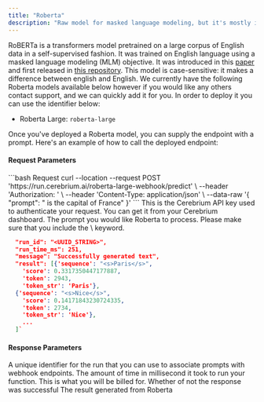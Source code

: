 ```yaml
---
title: "Roberta"
description: "Raw model for masked language modeling, but it's mostly intended to be fine-tuned on a downstream task"
---
```


RoBERTa is a transformers model pretrained on a large corpus of English data in a self-supervised fashion. It was trained on English language using a masked language modeling (MLM) objective.
It was introduced in this [paper](https://arxiv.org/abs/1907.11692) and first released in [this repository](https://github.com/pytorch/fairseq/tree/master/examples/roberta). This model is case-sensitive: it makes a difference between english and English.
We currently have the following Roberta models available below however if you would like any others contact support, and we can quickly add it for you. In order to deploy it you can use the identifier below:

- Roberta Large: `roberta-large`

Once you've deployed a Roberta model, you can supply the endpoint with a prompt. Here's an example of how to call the deployed endpoint:

#### Request Parameters

<RequestExample>
```bash Request
  curl --location --request POST 'https://run.cerebrium.ai/roberta-large-webhook/predict' \
      --header 'Authorization: <API_KEY>' \
      --header 'Content-Type: application/json' \
      --data-raw '{
        "prompt": "<mask> is the capital of France"
    }'
```
</RequestExample>

<ParamField header="Authorization" type="string" required>
  This is the Cerebrium API key used to authenticate your request. You can get it from your Cerebrium dashboard.
</ParamField>
<ParamField body="prompt" type="string" required>
   The prompt you would like Roberta to process. Please make sure that you include the \<mask\> keyword.
</ParamField>

<ResponseExample>

```json Response
  "run_id": "<UUID_STRING>",
  "run_time_ms": 251,
  "message": "Successfully generated text",
  "result": [{'sequence': "<s>Paris</s>",
    'score': 0.3317350447177887,
    'token': 2943,
    'token_str': 'Paris'},
  {'sequence': "<s>Nice</s>",
    'score': 0.14171843230724335,
    'token': 2734,
    'token_str': 'Nice'},
    ...
  ]`
```

</ResponseExample>

#### Response Parameters

<ResponseField name="run_id" type="string" required>
  A unique identifier for the run that you can use to associate prompts with
  webhook endpoints.
</ResponseField>
<ResponseField name="run_time_ms" type="string" required>
  The amount of time in millisecond it took to run your function. This is what
  you will be billed for.
</ResponseField>
<ResponseField name="message" type="string" required>
  Whether of not the response was successful
</ResponseField>
<ResponseField name="result" type="string" required>
  The result generated from Roberta
</ResponseField>
